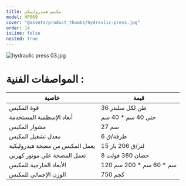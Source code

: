 ```yaml
---
title: مكبس هيدروليكي
model: HP069
cover: "@assets/product_thumbs/hydraulic-press.jpg"
order: 14
isLine: false
nested: true
---
```



<ProductTabs />

![hydraulic press 03.jpg](@assets/article_images/hydraulic-press/hydraulic-press-03.jpg)

# **المواصفات الفنية :**

| خاصية                          | قيمة                      |
| ------------------------------ | ------------------------- |
| قوة المكبس                     | 36 طن لكل سلندر           |
| أبعاد الإسطمبة المستخدمة       | حتي 40 سم \* 40 سم        |
| مشوار المكبس                   | 27 سم                     |
| معدل تشغيل المكبس              | 6 طرقة/ق                  |
| يعمل المكبس من مضخة هيدروليكية | 15 لتر/ق 206 بار          |
| تعمل المضخة علي موتور كهربي    | 8 حصان 380 فولت           |
| الأبعاد الخارجية للمكبس        | 120 سم \* 60 سم \* 200 سم |
| الوزن الإجمالي للمكبس          | 750 كجم                   |
